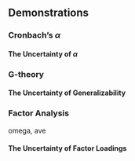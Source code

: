 ## Demonstrations

### Cronbach's $\alpha$


#### The Uncertainty of $\alpha$

### G-theory

#### The Uncertainty of Generalizability

### Factor Analysis

omega, ave

#### The Uncertainty of Factor Loadings